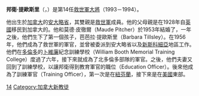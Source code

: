 {{救世軍}}
'''邦衛·提歐斯里'''（{{lang-en|'''Bramwell Tillsley'''}}，{{bd|1931年|8月18日|catIdx=T}}）是第14任[[救世軍大將|救世軍大將]]（1993－1994）。

他出生於[[加拿大|加拿大]]的[[安大略省|安大略省]]，其雙親是[[救世軍|救世軍]]成員。他的父母親是在1928年自[[英國|英國]]移民到加拿大的。他和莫德·皮徹爾（Maude Pitcher）於1953年結婚了，一年之後，他們生下了第一個孩子，芭芭拉·提歐斯里（Barbara Tillsley）。在1956年，他們成為了救世軍的軍官，並曾被委派到安大略省以及[[新斯科細亞|新斯科細亞]]地區工作。他們在[[多倫多|多倫多]]的[[卜維廉|卜維廉]]紀念訓練學校（William Booth Memorial Training College）度過了六年，接下來就成為了北多倫多部隊的軍官。之後，他們夫妻又回到了訓練學校，以讓邦衛得到教育軍官的職位（Education Officer）。後來他成為了訓練軍官（Training Officer），第一次是在[[紐芬蘭|紐芬蘭]]，接下來是在[[美國|美國]]東部。

{{救世軍大將|
Predecessor=[[愛娃·布洛斯|愛娃·布洛斯]]|
Successor=[[保羅·雷德|保羅·雷德]]|Dates=1993–1994}}

{{Authority control}}
[[Category:救世军大将|14]]
[[Category:加拿大新教徒|Category:加拿大新教徒]]
